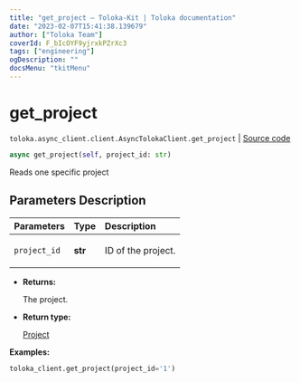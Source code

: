 ```yaml
---
title: "get_project — Toloka-Kit | Toloka documentation"
date: "2023-02-07T15:41:38.139679"
author: ["Toloka Team"]
coverId: F_bIcOYF9yjrxkPZrXc3
tags: ["engineering"]
ogDescription: ""
docsMenu: "tkitMenu"
---
```


# get_project
`toloka.async_client.client.AsyncTolokaClient.get_project` | [Source code](https://github.com/Toloka/toloka-kit/blob/v1.1.3/src/async_client/client.py#L0)

```python
async get_project(self, project_id: str)
```

Reads one specific project

## Parameters Description

| Parameters | Type | Description |
| :----------| :----| :-----------|
`project_id`|**str**|<p>ID of the project.</p>

* **Returns:**

  The project.

* **Return type:**

  [Project](/docs/toloka-kit/reference/toloka.client.project.Project)

**Examples:**

```python
toloka_client.get_project(project_id='1')
```
